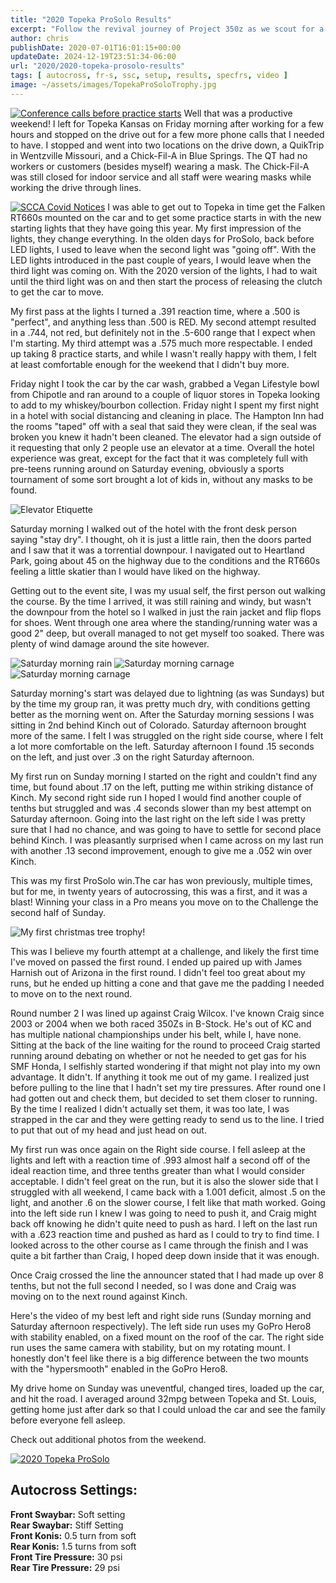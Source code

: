 ---
title: "2020 Topeka ProSolo Results"
excerpt: "Follow the revival journey of Project 350z as we scout for a lower mileage, manual transmission model, closest to St. Louis."
author: chris
publishDate: 2020-07-01T16:01:15+00:00
updateDate: 2024-12-19T23:51:34-06:00
url: "2020/2020-topeka-prosolo-results"
tags: [ autocross, fr-s, ssc, setup, results, specfrs, video ]
image: ~/assets/images/TopekaProSoloTrophy.jpg
---

[![Conference calls before practice starts](https://live.staticflickr.com/65535/50063439002_ae51b1e02e_m.jpg)](https://www.flickr.com/photos/chammond/50063439002/in/dateposted/ "Conference calls before practice starts")
Well that was a productive weekend! I left for Topeka Kansas on Friday morning after working for a few hours and stopped on the drive out for a few more phone calls that I needed to have. I stopped and went into two locations on the drive down, a QuikTrip in Wentzville Missouri, and a Chick-Fil-A in Blue Springs. The QT had no workers or customers (besides myself) wearing a mask. The Chick-Fil-A was still closed for indoor service and all staff were wearing masks while working the drive through lines.

[![SCCA Covid Notices](https://live.staticflickr.com/65535/50062623953_55de655c1b_q.jpg)](https://www.flickr.com/photos/chammond/50062623953/in/photostream/ "SCCA Covid Notices")
I was able to get out to Topeka in time get the Falken RT660s mounted on the car and to get some practice starts in with the new starting lights that they have going this year. My first impression of the lights, they change everything. In the olden days for ProSolo, back before LED lights, I used to leave when the second light was "going off". With the LED lights introduced in the past couple of years, I would leave when the third light was coming on. With the 2020 version of the lights, I had to wait until the third light was on and then start the process of releasing the clutch to get the car to move.

My first pass at the lights I turned a .391 reaction time, where a .500 is "perfect", and anything less than .500 is RED. My second attempt resulted in a .744, not red, but definitely not in the .5-600 range that I expect when I'm starting. My third attempt was a .575 much more respectable. I ended up taking 8 practice starts, and while I wasn't really happy with them, I felt at least comfortable enough for the weekend that I didn't buy more.

Friday night I took the car by the car wash, grabbed a Vegan Lifestyle bowl from Chipotle and ran around to a couple of liquor stores in Topeka looking to add to my whiskey/bourbon collection. Friday night I spent my first night in a hotel with social distancing and cleaning in place. The Hampton Inn had the rooms "taped" off with a seal that said they were clean, if the seal was broken you knew it hadn't been cleaned. The elevator had a sign outside of it requesting that only 2 people use an elevator at a time. Overall the hotel experience was great, except for the fact that it was completely full with pre-teens running around on Saturday evening, obviously a sports tournament of some sort brought a lot of kids in, without any masks to be found.

![Elevator Etiquette](https://live.staticflickr.com/65535/50063439742_606cb2d0b6_q.jpg "Elevator Etiquette")

Saturday morning I walked out of the hotel with the front desk person saying "stay dry". I thought, oh it is just a little rain, then the doors parted and I saw that it was a torrential downpour. I navigated out to Heartland Park, going about 45 on the highway due to the conditions and the RT660s feeling a little skatier than I would have liked on the highway.

Getting out to the event site, I was my usual self, the first person out walking the course. By the time I arrived, it was still raining and windy, but wasn't the downpour from the hotel so I walked in just the rain jacket and flip flops for shoes. Went through one area where the standing/running water was a good 2" deep, but overall managed to not get myself too soaked. There was plenty of wind damage around the site however.

![Saturday morning rain](https://live.staticflickr.com/65535/50063441072_303dbf889f_q.jpg "Saturday morning rain")
![Saturday morning carnage](https://live.staticflickr.com/65535/50062625818_81f98a1849_q.jpg "Saturday morning carnage")
![Saturday morning carnage](https://live.staticflickr.com/65535/50063184026_1debc7c863_q.jpg "Saturday morning carnage")

Saturday morning's start was delayed due to lightning (as was Sundays) but by the time my group ran, it was pretty much dry, with conditions getting better as the morning went on. After the Saturday morning sessions I was sitting in 2nd behind Kinch out of Colorado. Saturday afternoon brought more of the same. I felt I was struggled on the right side course, where I felt a lot more comfortable on the left. Saturday afternoon I found .15 seconds on the left, and just over .3 on the right Saturday afternoon.

My first run on Sunday morning I started on the right and couldn't find any time, but found about .17 on the left, putting me within striking distance of Kinch. My second right side run I hoped I would find another couple of tenths but struggled and was .4 seconds slower than my best attempt on Saturday afternoon. Going into the last right on the left side I was pretty sure that I had no chance, and was going to have to settle for second place behind Kinch. I was pleasantly surprised when I came across on my last run with another .13 second improvement, enough to give me a .052 win over Kinch.

This was my first ProSolo win.The car has won previously, multiple times, but for me, in twenty years of autocrossing, this was a first, and it was a blast! Winning your class in a Pro means you move on to the Challenge the second half of Sunday.

![My first christmas tree trophy!](https://live.staticflickr.com/65535/50063446212_73b19056a6_z.jpg "My first christmas tree trophy!")

This was I believe my fourth attempt at a challenge, and likely the first time I've moved on passed the first round. I ended up paired up with James Harnish out of Arizona in the first round. I didn't feel too great about my runs, but he ended up hitting a cone and that gave me the padding I needed to move on to the next round.

Round number 2 I was lined up against Craig Wilcox. I've known Craig since 2003 or 2004 when we both raced 350Zs in B-Stock. He's out of KC and has multiple national championships under his belt, while I, have none. Sitting at the back of the line waiting for the round to proceed Craig started running around debating on whether or not he needed to get gas for his SMF Honda, I selfishly started wondering if that might not play into my own advantage. It didn't. If anything it took me out of my game. I realized just before pulling to the line that I hadn't set my tire pressures. After round one I had gotten out and check them, but decided to set them closer to running. By the time I realized I didn't actually set them, it was too late, I was strapped in the car and they were getting ready to send us to the line. I tried to put that out of my head and just head on out.

My first run was once again on the Right side course. I fell asleep at the lights and left with a reaction time of .993 almost half a second off of the ideal reaction time, and three tenths greater than what I would consider acceptable. I didn't feel great on the run, but it is also the slower side that I struggled with all weekend, I came back with a 1.001 deficit, almost .5 on the light, and another .6 on the slower course, I felt like that math worked. Going into the left side run I knew I was going to need to push it, and Craig might back off knowing he didn't quite need to push as hard. I left on the last run with a .623 reaction time and pushed as hard as I could to try to find time. I looked across to the other course as I came through the finish and I was quite a bit farther than Craig, I hoped deep down inside that it was enough.

Once Craig crossed the line the announcer stated that I had made up over 8 tenths, but not the full second I needed, so I was done and Craig was moving on to the next round against Kinch.

Here's the video of my best left and right side runs (Sunday morning and Saturday afternoon respectively). The left side run uses my GoPro Hero8 with stability enabled, on a fixed mount on the roof of the car. The right side run uses the same camera with stability, but on my rotating mount. I honestly don't feel like there is a big difference between the two mounts with the "hypersmooth" enabled in the GoPro Hero8.

<YouTubeEmbed videoId="ZZk2lKqEbd0" title="2020 SCCA ProSolo Topeka Kansas Scion FR-S Class Winning Runs!" publishDate="2020-06-29T20:51:21+00:00" description="Event: 2020 TireRack SCCA ProSolo - Topeka Car: 2016 Scion FR-S Class: Solo Spec Coupe Driver: Chris Hammond Result: 1st in class of 7" />

My drive home on Sunday was uneventful, changed tires, loaded up the car, and hit the road. I averaged around 32mpg between Topeka and St. Louis, getting home just after dark so that I could unload the car and see the family before everyone fell asleep.

Check out additional photos from the weekend.

[![2020 Topeka ProSolo](https://live.staticflickr.com/65535/50063439002_ae51b1e02e_z.jpg)](https://www.flickr.com/photos/chammond/albums/72157714923533618 "2020 Topeka ProSolo")

## Autocross Settings:
**Front Swaybar:** Soft setting  
**Rear Swaybar:** Stiff Setting  
**Front Konis:** 0.5 turn from soft  
**Rear Konis:** 1.5 turns from soft  
**Front Tire Pressure:** 30 psi  
**Rear Tire Pressure:** 29 psi

